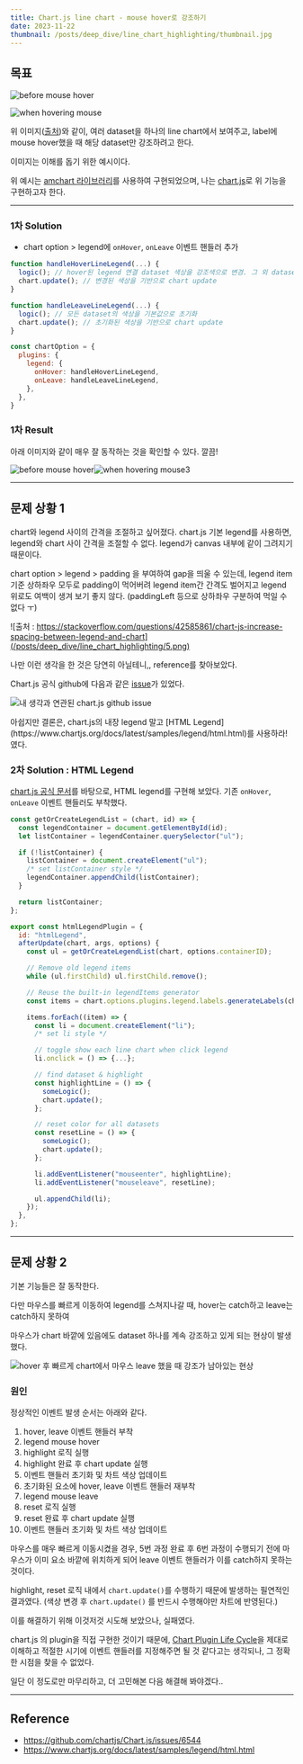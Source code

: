 ```yaml
---
title: Chart.js line chart - mouse hover로 강조하기
date: 2023-11-22
thumbnail: /posts/deep_dive/line_chart_highlighting/thumbnail.jpg
---
```


## 목표
![before mouse hover](/posts/deep_dive/line_chart_highlighting/1.png)

![when hovering mouse](/posts/deep_dive/line_chart_highlighting/2.png)
 
위 이미지([출처](https://www.amcharts.com/demos/highlighting-line-chart-series-on-legend-hover/))와 같이,
여러 dataset을 하나의 line chart에서 보여주고,
label에 mouse hover했을 때 해당 dataset만 강조하려고 한다.

이미지는 이해를 돕기 위한 예시이다.

위 예시는 [amchart 라이브러리](https://www.amcharts.com/)를 사용하여 구현되었으며,
나는 [chart.js](https://www.chartjs.org/docs/latest/)로 위 기능을 구현하고자 한다.
 
---

### 1차 Solution
- chart option > legend에 `onHover`, `onLeave` 이벤트 핸들러 추가
```js {14,15}
function handleHoverLineLegend(...) {
  logic(); // hover된 legend 연결 dataset 색상을 강조색으로 변경. 그 외 dataset 색상을 gray로 변경
  chart.update(); // 변경된 색상을 기반으로 chart update
}

function handleLeaveLineLegend(...) {
  logic(); // 모든 dataset의 색상을 기본값으로 초기화
  chart.update(); // 초기화된 색상을 기반으로 chart update
}

const chartOption = {
  plugins: {
    legend: {
      onHover: handleHoverLineLegend,
      onLeave: handleLeaveLineLegend,
    },
  },
}
```

### 1차 Result
아래 이미지와 같이 매우 잘 동작하는 것을 확인할 수 있다. 깔끔!


![before mouse hover](/posts/deep_dive/line_chart_highlighting/3.jpeg)![when hovering mouse3](/posts/deep_dive/line_chart_highlighting/4.jpeg)


---

## 문제 상황 1
chart와 legend 사이의 간격을 조절하고 싶어졌다.
chart.js 기본 legend를 사용하면, legend와 chart 사이 간격을 조절할 수 없다.
legend가 canvas 내부에 같이 그려지기 때문이다.

chart option > legend > padding 을 부여하여 gap을 띄울 수 있는데,
legend item 기준 상하좌우 모두로 padding이 먹어버려
legend item간 간격도 벌어지고 legend 위로도 여백이 생겨 보기 좋지 않다.
(paddingLeft 등으로 상하좌우 구분하여 먹일 수 없다 ㅜ)

![출처 : https://stackoverflow.com/questions/42585861/chart-js-increase-spacing-between-legend-and-chart](/posts/deep_dive/line_chart_highlighting/5.png)

나만 이런 생각을 한 것은 당연히 아닐테니,, reference를 찾아보았다. 

Chart.js 공식 github에 다음과 같은 [issue](https://github.com/chartjs/Chart.js/issues/6544)가 있었다.

![내 생각과 연관된 chart.js github issue](/posts/deep_dive/line_chart_highlighting/9.jpg)
 
<Callout>
아쉽지만 결론은, chart.js의 내장 legend 말고 [HTML Legend](https://www.chartjs.org/docs/latest/samples/legend/html.html)를 사용하라! 였다.
</Callout>
 

### 2차 Solution : HTML Legend
[chart.js 공식 문서](https://www.chartjs.org/docs/latest/samples/legend/html.html)를 바탕으로, HTML legend를 구현해 보았다.
기존 `onHover`, `onLeave` 이벤트 핸들러도 부착했다.

```js {44,45}
const getOrCreateLegendList = (chart, id) => {
  const legendContainer = document.getElementById(id);
  let listContainer = legendContainer.querySelector("ul");

  if (!listContainer) {
    listContainer = document.createElement("ul");
    /* set listContainer style */
    legendContainer.appendChild(listContainer);
  }

  return listContainer;
};

export const htmlLegendPlugin = {
  id: "htmlLegend",
  afterUpdate(chart, args, options) {
    const ul = getOrCreateLegendList(chart, options.containerID);

    // Remove old legend items
    while (ul.firstChild) ul.firstChild.remove();

    // Reuse the built-in legendItems generator
    const items = chart.options.plugins.legend.labels.generateLabels(chart);

    items.forEach((item) => {
      const li = document.createElement("li");
      /* set li style */

      // toggle show each line chart when click legend
      li.onclick = () => {...};

      // find dataset & highlight
      const highlightLine = () => {
        someLogic();
        chart.update();
      };

      // reset color for all datasets
      const resetLine = () => {
        someLogic();
        chart.update();
      };

      li.addEventListener("mouseenter", highlightLine);
      li.addEventListener("mouseleave", resetLine);

      ul.appendChild(li);
    });
  },
};
``` 

--- 

## 문제 상황 2
기본 기능들은 잘 동작한다.

다만 마우스를 빠르게 이동하여 legend를 스쳐지나갈 때,
hover는 catch하고 leave는 catch하지 못하여

마우스가 chart 바깥에 있음에도 dataset 하나를 계속 강조하고 있게 되는 현상이 발생했다.

![hover 후 빠르게 chart에서 마우스 leave 했을 때 강조가 남아있는 현상](/posts/deep_dive/line_chart_highlighting/8.jpeg)

### 원인
정상적인 이벤트 발생 순서는 아래와 같다.

1. hover, leave 이벤트 핸들러 부착
2. legend mouse hover
3. highlight 로직 실행
4. highlight 완료 후 chart update 실행
5. 이벤트 핸들러 초기화 및 차트 색상 업데이트
6. 초기화된 요소에 hover, leave 이벤트 핸들러 재부착
7. legend mouse leave
8. reset 로직 실행
9. reset 완료 후 chart update 실행
10. 이벤트 핸들러 초기화 및 차트 색상 업데이트

마우스를 매우 빠르게 이동시켰을 경우,
5번 과정 완료 후 6번 과정이 수행되기 전에 마우스가 이미 요소 바깥에 위치하게 되어
leave 이벤트 핸들러가 이를 catch하지 못하는 것이다.

highlight, reset 로직 내에서 `chart.update()`를 수행하기 때문에 발생하는 필연적인 결과였다.
(색상 변경 후 `chart.update()` 를 반드시 수행해야만 차트에 반영된다.)

이를 해결하기 위해 이것저것 시도해 보았으나, 실패였다. 

chart.js 의 plugin을 직접 구현한 것이기 때문에,
[Chart Plugin Life Cycle](https://www.chartjs.org/docs/latest/developers/plugins.html)을 제대로 이해하고 적절한 시기에 이벤트 핸들러를 지정해주면 될 것 같다고는 생각되나, 
그 정확한 시점을 찾을 수 없었다. 

일단 이 정도로만 마무리하고, 더 고민해본 다음 해결해 봐야겠다..

---

## Reference

- https://github.com/chartjs/Chart.js/issues/6544
- https://www.chartjs.org/docs/latest/samples/legend/html.html